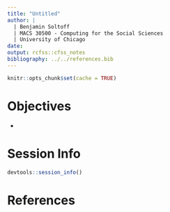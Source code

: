 ```yaml
---
title: "Untitled"
author: |
  | Benjamin Soltoff
  | MACS 30500 - Computing for the Social Sciences
  | University of Chicago
date: 
output: rcfss::cfss_notes
bibliography: ../../references.bib
---
```


```r
knitr::opts_chunk$set(cache = TRUE)
```

# Objectives

* 


# Session Info {.toc-ignore}

```r
devtools::session_info()
```

# References {.toc-ignore}
